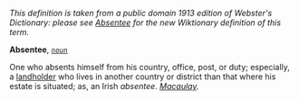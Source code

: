 ''This definition is taken from a public domain 1913 edition of Webster's Dictionary: please see [[Absentee]] for the new Wiktionary definition of this term.''

'''Absentee''', ''<code>[[noun (part of speech)|noun]]</code>''

One who absents himself from his country, office, post, or duty; especially, a [[landholder]] who lives in another country or district than that where his estate is situated; as, an Irish ''absentee''. ''[[Macaulay (source)|Macaulay]].''